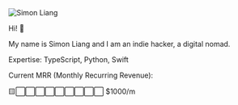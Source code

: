 
<Image src={headshot} alt="Simon Liang" class="rounded w-32 h-32" />

Hi! 👋

My name is Simon Liang and I am an indie hacker, a digital nomad.

Expertise: TypeScript, Python, Swift

Current MRR (Monthly Recurring Revenue):

🟨⬜️⬜️⬜️⬜️⬜️⬜️⬜️⬜️⬜️ $1000/m
